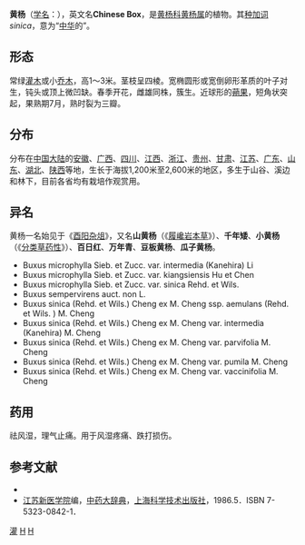 {{Speciesbox 
| genus = Buxus
| species = sinica
| authority = (Rehder & E.H.Wilson) M.Cheng, 1980
| image = Buxus sinica.jpg
| subdivision_ranks =[[变种|变种]]
| subdivision =
* 黄杨 ''B. s.'' var. ''sinica''
* [[越橘叶黄杨|越橘叶黄杨]] ''B. s.'' var. ''vacciniifolia''
* [[小叶黄杨|小叶黄杨]] ''B. s.'' var. ''parvifolia''
* [[矮生黄杨|矮生黄杨]] ''B. s.'' var. ''pumila''
* [[中间黄杨|中间黄杨]] ''B. s.'' var. ''intermedia''
* [[尖叶黄杨|尖叶黄杨]] ''B. s.'' subsp. ''aemulans''
}}

'''黄杨'''（[[学名|学名]]：{{lang|la|''Buxus sinica''}}），英文名'''Chinese Box'''，是[[黄杨科|黄杨科]][[黄杨属|黄杨属]]的植物。其[[种加词|种加词]]''sinica''，意为“[[中华|中华]]的”。

== 形态 ==
常绿[[灌木|灌木]]或小[[乔木|乔木]]，高1～3米。茎枝呈四棱。宽椭圆形或宽倒卵形革质的叶子对生，钝头或顶上微凹缺。春季开花，雌雄同株，簇生。近球形的[[蒴果|蒴果]]，短角状突起，果熟期7月，熟时裂为三瓣。

== 分布 ==
分布在[[中国大陆|中国大陆]]的[[安徽|安徽]]、[[广西|广西]]、[[四川|四川]]、[[江西|江西]]、[[浙江|浙江]]、[[贵州|贵州]]、[[甘肃|甘肃]]、[[江苏|江苏]]、[[广东|广东]]、[[山东|山东]]、[[湖北|湖北]]、[[陕西|陕西]]等地，生长于海拔1,200米至2,600米的地区，多生于山谷、溪边和林下，目前各省均有栽培作观赏用。

== 异名 ==
黄杨一名始见于《[[酉阳杂俎|酉阳杂俎]]》，又名'''山黄杨'''（《[[履巉岩本草|履巉岩本草]]》）、'''千年矮'''、'''小黄杨'''（《[[分类草药性|分类草药性]]》）、'''百日红'''、'''万年青'''、'''豆板黄杨'''、'''瓜子黄杨'''。
* Buxus microphylla Sieb. et Zucc. var. intermedia (Kanehira) Li
* Buxus microphylla Sieb. et Zucc. var. kiangsiensis Hu et Chen
* Buxus microphylla Sieb. et Zucc. var. sinica Rehd. et Wils.
* Buxus sempervirens auct. non L.
* Buxus sinica (Rehd. et Wils.) Cheng ex M. Cheng ssp. aemulans (Rehd. et Wils. ) M. Cheng
* Buxus sinica (Rehd. et Wils.) Cheng ex M. Cheng var. intermedia (Kanehira) M. Cheng
* Buxus sinica (Rehd. et Wils.) Cheng ex M. Cheng var. parvifolia M. Cheng
* Buxus sinica (Rehd. et Wils.) Cheng ex M. Cheng var. pumila M. Cheng
* Buxus sinica (Rehd. et Wils.) Cheng ex M. Cheng var. vaccinifolia M. Cheng

== 药用 ==
祛风湿，理气止痛。用于风湿疼痛、跌打损伤。

== 参考文献 ==
{{commons|Buxus sinica}}
<div class="references-small">
* {{cite web| url =http://www.bioinfo.cn/db05/KmzwSpecies.php?action=view&id=2743| title =黄杨（原变种）| work =《中国高等植物数据库全库》| publisher =中国科学院微生物研究所| author =昆明植物研究所| accessdate =2009-02-23}}{{dead link|date=2018年5月 |bot=InternetArchiveBot |fix-attempted=yes }}
*[[江苏新医学院|江苏新医学院]]编，[[中药大辞典|中药大辞典]]，[[上海科学技术出版社|上海科学技术出版社]]，1986.5．ISBN 7-5323-0842-1．
</div>
{{Taxonbar|from=Q11177620}}

[[Category:藥用植物|灌]]
[[Category:黄杨属|H]]
[[Category:1980年描述的植物|H]]